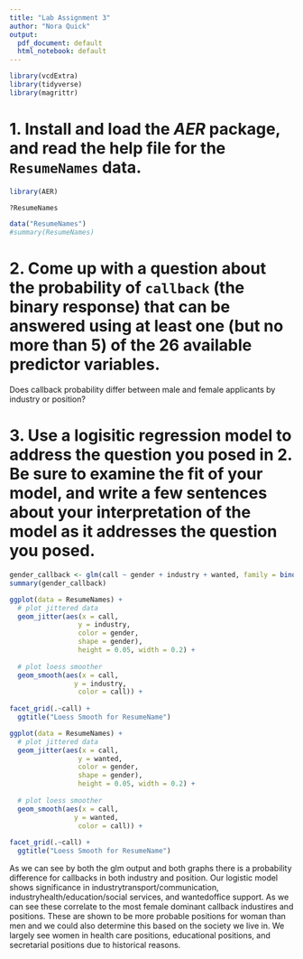 ```yaml
---
title: "Lab Assignment 3"
author: "Nora Quick"
output:
  pdf_document: default
  html_notebook: default
---
```


```r
library(vcdExtra)
library(tidyverse)
library(magrittr)
```

# 1. Install and load the *AER* package, and read the help file for the `ResumeNames` data. 

```r
library(AER)
```

```r
?ResumeNames

data("ResumeNames")
#summary(ResumeNames)
```


# 2. Come up with a question about the probability of `callback` (the binary response) that can be answered using at least one (but no more than 5) of the 26 available predictor variables.

Does callback probability differ between male and female applicants by industry or position?


# 3. Use a logisitic regression model to address the question you posed in 2. Be sure to examine the fit of your model, and write a few sentences about your interpretation of the  model as it addresses the question you posed.

```r
gender_callback <- glm(call ~ gender + industry + wanted, family = binomial(link = "logit"), data = ResumeNames)
summary(gender_callback)
```

```r
ggplot(data = ResumeNames) + 
  # plot jittered data
  geom_jitter(aes(x = call, 
                 y = industry,
                 color = gender,
                 shape = gender),
                 height = 0.05, width = 0.2) + 
  
  # plot loess smoother
  geom_smooth(aes(x = call, 
                y = industry,
                 color = call)) + 
  
facet_grid(.~call) + 
  ggtitle("Loess Smooth for ResumeName")
```

```r
ggplot(data = ResumeNames) + 
  # plot jittered data
  geom_jitter(aes(x = call, 
                 y = wanted,
                 color = gender,
                 shape = gender),
                 height = 0.05, width = 0.2) + 
  
  # plot loess smoother
  geom_smooth(aes(x = call, 
                y = wanted,
                 color = call)) + 
  
facet_grid(.~call) + 
  ggtitle("Loess Smooth for ResumeName")
```

As we can see by both the glm output and both graphs there is a probability difference for callbacks in both industry and position. Our logistic model shows significance in industrytransport/communication, industryhealth/education/social services, and wantedoffice support. As we can see these correlate to the most female dominant callback industires and positions. These are shown to be more probable positions for woman than men and we could also determine this based on the society we live in. We largely see women in health care positions, educational positions, and secretarial positions due to historical reasons. 
